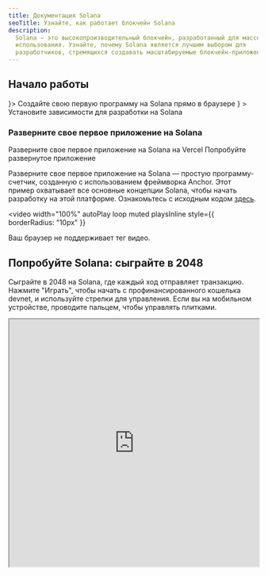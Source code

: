 ```yaml
---
title: Документация Solana
seoTitle: Узнайте, как работает блокчейн Solana
description:
  Solana — это высокопроизводительный блокчейн, разработанный для массового
  использования. Узнайте, почему Solana является лучшим выбором для
  разработчиков, стремящихся создавать масштабируемые блокчейн-приложения.
---
```


## Начало работы

<Cards>
  <Card title="Быстрый старт" href="/docs/intro/quick-start" icon={<Rocket />}>
    Создайте свою первую программу на Solana прямо в браузере
  </Card>
  <Card
    title="Настройка локальной среды"
    href="/docs/intro/installation"
    icon={<Download />}
  >
    Установите зависимости для разработки на Solana
  </Card>
</Cards>

### Разверните свое первое приложение на Solana

<Cards>
  <Card
    title="Развертывание на Vercel"
    href="https://vercel.com/new/clone?repository-url=https%3A%2F%2Fgithub.com%2Fsolana-developers%2Fanchor-web3js-nextjs&root-directory=frontend&demo-title=Anchor%20Web3.js%20Next.js%20Demo&demo-description=An%20example%20deployment%20of%20the%20Anchor%20Web3.js%20Next.js%20project.&demo-url=https%3A%2F%2Fanchor-web3js-nextjs.vercel.app%2F&project-name=anchor-web3js-nextjs&repository-name=anchor-web3js-nextjs"
  >
    Разверните свое первое приложение на Solana на Vercel
  </Card>
  <Card
    title="Предварительный просмотр Vercel"
    href="https://anchor-web3js-nextjs-jade.vercel.app/"
  >
    Попробуйте развернутое приложение
  </Card>
</Cards>

Разверните свое первое приложение на Solana — простую программу-счетчик,
созданную с использованием фреймворка Anchor. Этот пример охватывает все
основные концепции Solana, чтобы начать разработку на этой платформе.
Ознакомьтесь с исходным кодом
[здесь](https://github.com/solana-developers/anchor-web3js-nextjs).

<Accordions>
<Accordion title="Демонстрация приложения">

<video
  width="100%"
  autoPlay
  loop
  muted
  playsInline
  style={{
    borderRadius: "10px"
  }}
>
  <source src="/assets/docs/counter.mp4" type="video/mp4" />
  Ваш браузер не поддерживает тег видео.
</video>

</Accordion>
</Accordions>

## Попробуйте Solana: сыграйте в 2048

Сыграйте в 2048 на Solana, где каждый ход отправляет транзакцию. Нажмите
"Играть", чтобы начать с профинансированного кошелька devnet, и используйте
стрелки для управления. Если вы на мобильном устройстве, проводите пальцем,
чтобы управлять плитками.

<Accordions>
<Accordion title="Игра Solana 2048">

<iframe
  src="https://solplay.de/solana-2048/"
  width="100%"
  height="500"
  style={{
    borderRadius: "12px",
    border: "2px solid rgba(0, 0, 0, 0.2)",
    maxWidth: "100%",
    minHeight: "300px",
    aspectRatio: "1"
  }}
  scrolling="no"
/>

</Accordion>
</Accordions>

Создано [Jonas](https://x.com/SolPlay_jonas) из команды DevRel Фонда Solana.

## Начните обучение

Изучите ключевые концепции, специфичные для разработки на Solana.

<Cards>
  <Card title="Аккаунты" href="/docs/core/accounts">
    Как Solana хранит данные
  </Card>
  <Card title="Комиссии в Solana" href="/docs/core/fees">
    Стоимость отправки транзакций в Solana
  </Card>
  <Card title="Транзакции" href="/docs/core/transactions">
    Как взаимодействовать с сетью Solana
  </Card>
  <Card title="Программы" href="/docs/core/programs">
    Смарт-контракты в Solana
  </Card>
  <Card title="Производные адреса программ" href="/docs/core/pda">
    Как генерировать детерминированные адреса
  </Card>
  <Card title="Вызов программ из других программ" href="/docs/core/cpi">
    Как вызывать одну программу из другой
  </Card>
</Cards>

### Разработка на стороне клиента

Следующие SDK являются официальными SDK для Solana, разработанными
[Anza](https://anza.xyz).

#### Официальные SDK

| Язык                       | SDK                                                                |
| -------------------------- | ------------------------------------------------------------------ |
| Rust                       | [solana_sdk](/docs/clients/official/rust)                          |
| Typescript (Рекомендуется) | [@solana/kit](/docs/clients/official/javascript#solana-kit)        |
| Typescript (Устаревший)    | [@solana/web3.js](/docs/clients/official/javascript#solana-web3js) |

#### Сообществом созданные SDK

Следующие SDK были созданы сообществом для различных языков:

| Язык     | SDK                                                                                                                                         |
| -------- | ------------------------------------------------------------------------------------------------------------------------------------------- |
| Python   | [solders](https://github.com/kevinheavey/solders)                                                                                           |
| Java     | [sava](https://sava.software) или [solanaj](https://github.com/skynetcap/solanaj) или [solana4j](https://github.com/LMAX-Exchange/solana4j) |
| C++      | [solcpp](https://github.com/mschneider/solcpp) или [solana-c](https://github.com/VAR-META-Tech/solana-c-sdk)                                |
| Go       | [solana-go](https://github.com/gagliardetto/solana-go)                                                                                      |
| Kotlin   | [sol4k](https://github.com/sol4k/sol4k) или [solanaKT](https://github.com/metaplex-foundation/SolanaKT)                                     |
| Dart     | [solana](https://github.com/espresso-cash/espresso-cash-public/tree/master/packages/solana)                                                 |
| C#       | [solnet](https://github.com/bmresearch/Solnet)                                                                                              |
| GdScript | [godot](https://github.com/Virus-Axel/godot-solana-sdk/)                                                                                    |

<Callout type="warn">
  SDK, созданные сообществом, не гарантированно обновляются или включают все
  функции официальных SDK.
</Callout>

## Запуск валидатора

Узнайте, что нужно для работы валидатора Solana и обеспечения безопасности сети.

<Cards>
  <Card title="Валидаторы" href="https://docs.anza.xyz/validator/anatomy">
    Отдельные узлы, обеспечивающие безопасность сети Solana
  </Card>
  <Card
    title="Системные требования"
    href="https://docs.anza.xyz/operations/requirements"
  >
    Рекомендуемые требования к оборудованию и количество SOL, необходимое для
    работы валидатора
  </Card>
  <Card
    title="Настройка валидатора"
    href="https://docs.anza.xyz/operations/setup-a-validator"
  >
    Настройте валидатор и подключитесь к кластеру в первый раз
  </Card>
</Cards>

## Получение поддержки

Получите помощь от сообщества Solana на
[Solana StackExchange](https://solana.stackexchange.com).
